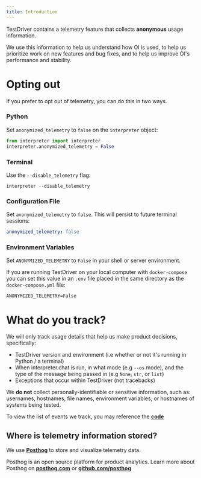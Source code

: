 ```yaml
---
title: Introduction
---
```


TestDriver contains a telemetry feature that collects **anonymous** usage information.

We use this information to help us understand how OI is used, to help us prioritize work on new features and bug fixes, and to help us improve OI's performance and stability.

# Opting out

If you prefer to opt out of telemetry, you can do this in two ways.

### Python

Set `anonymized_telemetry` to `false` on the `interpreter` object:

```python
from interpreter import interpreter
interpreter.anonymized_telemetry = False
```

### Terminal

Use the `--disable_telemetry` flag:

```shell
interpreter --disable_telemetry
```

### Configuration File

Set `anonymized_telemetry` to `false`. This will persist to future terminal sessions:

```yaml
anonymized_telemetry: false
```

### Environment Variables

Set `ANONYMIZED_TELEMETRY` to `False` in your shell or server environment.

If you are running TestDriver on your local computer with `docker-compose` you can set this value in an `.env` file placed in the same directory as the `docker-compose.yml` file:

```
ANONYMIZED_TELEMETRY=False
```

# What do you track?

We will only track usage details that help us make product decisions, specifically:

- TestDriver version and environment (i.e whether or not it's running in Python / a terminal)
- When interpreter.chat is run, in what mode (e.g `--os` mode), and the type of the message being passed in (e.g `None`, `str`, or `list`)
- Exceptions that occur within TestDriver (not tracebacks)

We **do not** collect personally-identifiable or sensitive information, such as: usernames, hostnames, file names, environment variables, or hostnames of systems being tested.

To view the list of events we track, you may reference the **[code](https://github.com/KillianLucas/open-interpreter/tree/main/interpreter/core)**

## Where is telemetry information stored?

We use **[Posthog](https://posthog.com/)** to store and visualize telemetry data.

<Info>Posthog is an open source platform for product analytics. Learn more about Posthog on **[posthog.com](https://posthog.com/)** or **[github.com/posthog](https://github.com/posthog/posthog)**</Info>
